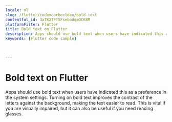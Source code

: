 ```yaml
---
locale: nl
slug: /flutter/codevoorbeelden/bold-text
contentful_id: 3aTK2TFTSFsebodqmOCK8M
platformFilter: Flutter
title: Bold text on Flutter
description: Apps should use bold text when users have indicated this as a preference in the system settings.
keywords: [Flutter code sample]


	
---
```


# Bold text on Flutter

Apps should use bold text when users have indicated this as a preference in the system settings. Turning on bold text improves the contrast of the letters against the background, making the text easier to read. This is vital if you are visually impaired, but it can also be useful if you need reading glasses.

<CodeSample id="text-bold" locale="nl" platform="flutter"/>